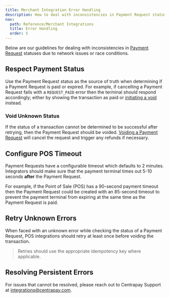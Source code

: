 ```yaml
---
title: Merchant Integration Error Handling
description: How to deal with inconsistencies in Payment Request statuses due to network issues or race conditions.
nav:
  path: Reference/Merchant Integrations
  title: Error Handling
  order: 5
---
```


Below are our guidelines for dealing with inconsistencies in [Payment Request](https://docs.centrapay.com/api/payment-requests#payment-request) statuses due to network issues or race conditions.

## Respect Payment Status

Use the Payment Request status as the source of truth when determining if a Payment Request is paid or expired. For example, if cancelling a Payment Request fails with a `REQUEST_PAID` error then the terminal should respond accordingly; either by showing the transaction as paid or [initiating a void](https://docs.centrapay.com/api/payment-requests#void-a-payment-request-experimental) instead.

### Void Unknown Status

If the status of a transaction cannot be determined to be successful after retrying, then the Payment Request should be voided. [Voiding a Payment Request](https://docs.centrapay.com/api/payment-requests#void) will cancel the request and trigger any refunds if necessary.

## Configure POS Timeout

Payment Requests have a configurable timeout which defaults to 2 minutes. Integrators should make sure that the payment terminal times out 5-10 seconds **after** the Payment Request.

For example, if the Point of Sale (POS) has a 90-second payment timeout then the Payment Request could be created with an 85-second timeout to prevent the payment terminal from expiring at the same time as the Payment Request is paid.

## Retry Unknown Errors

When faced with an unknown error while checking the status of a Payment Request, POS integrations should retry at least once before voiding the transaction.

> Retries should use the appropriate idempotency key where applicable.

## Resolving Persistent Errors

For issues that cannot be resolved, please reach out to Centrapay Support at integrations@centrapay.com.
